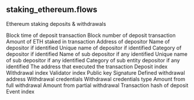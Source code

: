 ## staking_ethereum.flows 
Ethereum staking deposits &amp; withdrawals

<ParamField path="block_time">
Block time of deposit transaction
</ParamField>
<ParamField path="block_number">
Block number of deposit transaction
</ParamField>
<ParamField path="amount_staked">
Amount of ETH staked in transaction
</ParamField>
<ParamField path="depositor_address">
Address of depositor
</ParamField>
<ParamField path="entity">
Name of depositor if identified
</ParamField>
<ParamField path="entity_unique_name">
Unique name of depositor if identified
</ParamField>
<ParamField path="entity_category">
Category of depositor if identified
</ParamField>
<ParamField path="sub_entity">
Name of sub depositor if any identified
</ParamField>
<ParamField path="sub_entity_unique_name">
Unique name of sub depositor if any identified
</ParamField>
<ParamField path="sub_entity_category">
Category of sub entity depositor if any identified
</ParamField>
<ParamField path="tx_from">
The address that executed the transaction
</ParamField>
<ParamField path="deposit_index">
Deposit index
</ParamField>
<ParamField path="withdrawal_index">
Withdrawal index
</ParamField>
<ParamField path="validator_index">
Validator index
</ParamField>
<ParamField path="pubkey">
Public key
</ParamField>
<ParamField path="signature">
Signature
</ParamField>
<ParamField path="withdrawal_address">
Defined withdrawal address
</ParamField>
<ParamField path="withdrawal_credentials">
Withdrawal credentials
</ParamField>
<ParamField path="withdrawal_credentials_type">
Withdrawal credentials type
</ParamField>
<ParamField path="amount_full_withdrawn">
Amount from full withdrawal
</ParamField>
<ParamField path="amount_partial_withdrawn">
Amount from partial withdrawal
</ParamField>
<ParamField path="tx_hash">
Transaction hash of deposit
</ParamField>
<ParamField path="evt_index">
Event index
</ParamField>
